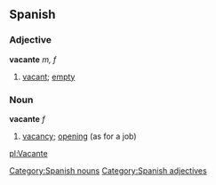 == Spanish == 
=== Adjective === 
'''vacante''' ''m, f''
# [[vacant]]; [[empty]]

=== Noun === 
'''vacante''' ''f'' 
# [[vacancy]]; [[opening]] (as for a job)

[[Category:Spanish nouns]]
[[Category:Spanish adjectives]]

[[pl:Vacante]]